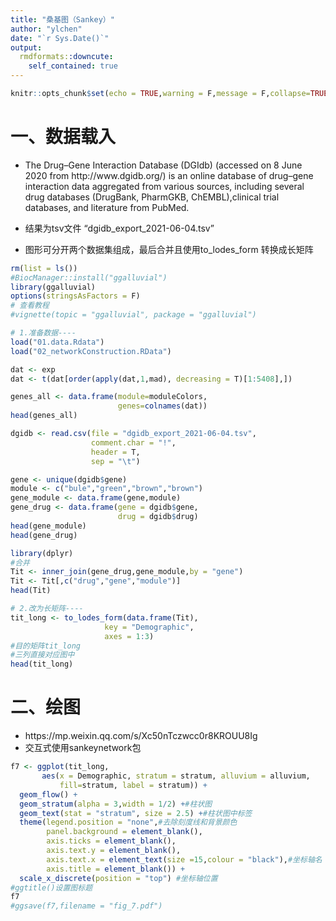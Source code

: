 ---
title: "桑基图（Sankey）"
author: "ylchen"
date: "`r Sys.Date()`"
output:
  rmdformats::downcute:
    self_contained: true
---
```{r setup, include=FALSE}
knitr::opts_chunk$set(echo = TRUE,warning = F,message = F,collapse=TRUE)
```
# 一、数据载入

* The Drug–Gene Interaction Database (DGIdb) (accessed on 8 June 2020 from http://www.dgidb.org/) is an online database of drug–gene interaction data aggregated from various sources, including several drug databases (DrugBank, PharmGKB, ChEMBL),clinical trial databases, and literature from PubMed.
* 结果为tsv文件 "dgidb_export_2021-06-04.tsv"

* 图形可分开两个数据集组成，最后合并且使用to_lodes_form 转换成长矩阵

```{r}
rm(list = ls())
#BiocManager::install("ggalluvial")
library(ggalluvial)
options(stringsAsFactors = F)
# 查看教程
#vignette(topic = "ggalluvial", package = "ggalluvial")

# 1.准备数据----
load("01.data.Rdata")
load("02_networkConstruction.RData")

dat <- exp
dat <- t(dat[order(apply(dat,1,mad), decreasing = T)[1:5408],])

genes_all <- data.frame(module=moduleColors,
                        genes=colnames(dat))
head(genes_all)

dgidb <- read.csv(file = "dgidb_export_2021-06-04.tsv",
                  comment.char = "!",
                  header = T,
                  sep = "\t")

gene <- unique(dgidb$gene)
module <- c("bule","green","brown","brown")
gene_module <- data.frame(gene,module)
gene_drug <- data.frame(gene = dgidb$gene,
                        drug = dgidb$drug)
head(gene_module)
head(gene_drug)

library(dplyr)
#合并
Tit <- inner_join(gene_drug,gene_module,by = "gene")
Tit <- Tit[,c("drug","gene","module")]
head(Tit)

# 2.改为长矩阵----
tit_long <- to_lodes_form(data.frame(Tit),
                     key = "Demographic",
                     axes = 1:3)
#目的矩阵tit_long
#三列直接对应图中
head(tit_long)

```

# 二、绘图
* https://mp.weixin.qq.com/s/Xc50nTczwcc0r8KROUU8Ig
* 交互式使用sankeynetwork包

```{r}

f7 <- ggplot(tit_long,
       aes(x = Demographic, stratum = stratum, alluvium = alluvium,
           fill=stratum, label = stratum)) +
  geom_flow() +
  geom_stratum(alpha = 3,width = 1/2) +#柱状图
  geom_text(stat = "stratum", size = 2.5) +#柱状图中标签
  theme(legend.position = "none",#去除刻度线和背景颜色
        panel.background = element_blank(),
        axis.ticks = element_blank(),
        axis.text.y = element_blank(),
        axis.text.x = element_text(size =15,colour = "black"),#坐标轴名
        axis.title = element_blank()) +
  scale_x_discrete(position = "top") #坐标轴位置
#ggtitle()设置图标题
f7
#ggsave(f7,filename = "fig_7.pdf")
```


